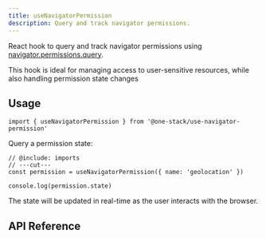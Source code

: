 ```yaml
---
title: useNavigatorPermission
description: Query and track navigator permissions.
---
```


React hook to query and track navigator permissions using
[navigator.permissions.query](https://developer.mozilla.org/en-US/docs/Web/API/Permissions/query).

This hook is ideal for managing access to user-sensitive resources,
while also handling permission state changes

## Usage

```tsx twoslash include imports
import { useNavigatorPermission } from '@one-stack/use-navigator-permission'
```

Query a permission state:

```tsx twoslash
// @include: imports
// ---cut---
const permission = useNavigatorPermission({ name: 'geolocation' })

console.log(permission.state)
```

The state will be updated in real-time as the user interacts with the browser.

## API Reference

<AutoTypeTable
  name="UseNavigatorPermissionOptions"
  description="The options for the useNavigatorPermission hook."
  path="packages/use-navigator-permission/src/index.ts"
/>

<AutoTypeTable
  name="UseNavigatorPermissionReturn"
  description="The return value of the useNavigatorPermission hook."
  path="packages/use-navigator-permission/src/index.ts"
/>
